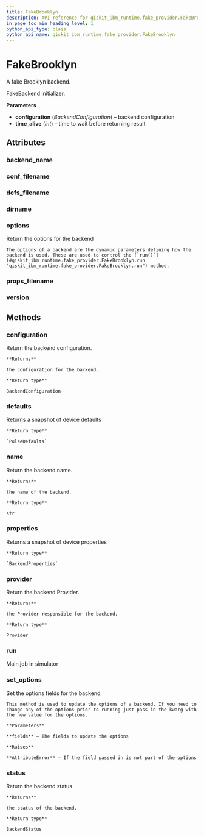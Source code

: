 ```yaml
---
title: FakeBrooklyn
description: API reference for qiskit_ibm_runtime.fake_provider.FakeBrooklyn
in_page_toc_min_heading_level: 1
python_api_type: class
python_api_name: qiskit_ibm_runtime.fake_provider.FakeBrooklyn
---
```


# FakeBrooklyn

<Class id="qiskit_ibm_runtime.fake_provider.FakeBrooklyn" isDedicatedPage={true} github="https://github.com/Qiskit/qiskit-ibm-runtime/tree/main/qiskit_ibm_runtime/fake_provider/backends/brooklyn/fake_brooklyn.py#L31-L38" signature="FakeBrooklyn" modifiers="class">
  A fake Brooklyn backend.

  FakeBackend initializer.

  **Parameters**

  *   **configuration** (*BackendConfiguration*) – backend configuration
  *   **time\_alive** (*int*) – time to wait before returning result

  ## Attributes

  ### backend\_name

  <Attribute id="qiskit_ibm_runtime.fake_provider.FakeBrooklyn.backend_name" attributeValue="'fake_brooklyn'" />

  ### conf\_filename

  <Attribute id="qiskit_ibm_runtime.fake_provider.FakeBrooklyn.conf_filename" attributeValue="'conf_brooklyn.json'" />

  ### defs\_filename

  <Attribute id="qiskit_ibm_runtime.fake_provider.FakeBrooklyn.defs_filename" attributeValue="'defs_brooklyn.json'" />

  ### dirname

  <Attribute id="qiskit_ibm_runtime.fake_provider.FakeBrooklyn.dirname" attributeValue="'/home/runner/work/qiskit-ibm-runtime/qiskit-ibm-runtime/qiskit_ibm_runtime/fake_provider/backends/brooklyn'" />

  ### options

  <Attribute id="qiskit_ibm_runtime.fake_provider.FakeBrooklyn.options">
    Return the options for the backend

    The options of a backend are the dynamic parameters defining how the backend is used. These are used to control the [`run()`](#qiskit_ibm_runtime.fake_provider.FakeBrooklyn.run "qiskit_ibm_runtime.fake_provider.FakeBrooklyn.run") method.
  </Attribute>

  ### props\_filename

  <Attribute id="qiskit_ibm_runtime.fake_provider.FakeBrooklyn.props_filename" attributeValue="'props_brooklyn.json'" />

  ### version

  <Attribute id="qiskit_ibm_runtime.fake_provider.FakeBrooklyn.version" attributeValue="1" />

  ## Methods

  ### configuration

  <Function id="qiskit_ibm_runtime.fake_provider.FakeBrooklyn.configuration" signature="configuration()">
    Return the backend configuration.

    **Returns**

    the configuration for the backend.

    **Return type**

    BackendConfiguration
  </Function>

  ### defaults

  <Function id="qiskit_ibm_runtime.fake_provider.FakeBrooklyn.defaults" github="https://github.com/Qiskit/qiskit-ibm-runtime/tree/main/qiskit_ibm_runtime/fake_provider/fake_pulse_backend.py#L29-L33" signature="defaults()">
    Returns a snapshot of device defaults

    **Return type**

    `PulseDefaults`
  </Function>

  ### name

  <Function id="qiskit_ibm_runtime.fake_provider.FakeBrooklyn.name" signature="name()">
    Return the backend name.

    **Returns**

    the name of the backend.

    **Return type**

    str
  </Function>

  ### properties

  <Function id="qiskit_ibm_runtime.fake_provider.FakeBrooklyn.properties" github="https://github.com/Qiskit/qiskit-ibm-runtime/tree/main/qiskit_ibm_runtime/fake_provider/fake_qasm_backend.py#L44-L48" signature="properties()">
    Returns a snapshot of device properties

    **Return type**

    `BackendProperties`
  </Function>

  ### provider

  <Function id="qiskit_ibm_runtime.fake_provider.FakeBrooklyn.provider" signature="provider()">
    Return the backend Provider.

    **Returns**

    the Provider responsible for the backend.

    **Return type**

    Provider
  </Function>

  ### run

  <Function id="qiskit_ibm_runtime.fake_provider.FakeBrooklyn.run" github="https://github.com/Qiskit/qiskit-ibm-runtime/tree/main/qiskit_ibm_runtime/fake_provider/fake_backend.py#L544-L575" signature="run(run_input, **kwargs)">
    Main job in simulator
  </Function>

  ### set\_options

  <Function id="qiskit_ibm_runtime.fake_provider.FakeBrooklyn.set_options" signature="set_options(**fields)">
    Set the options fields for the backend

    This method is used to update the options of a backend. If you need to change any of the options prior to running just pass in the kwarg with the new value for the options.

    **Parameters**

    **fields** – The fields to update the options

    **Raises**

    **AttributeError** – If the field passed in is not part of the options
  </Function>

  ### status

  <Function id="qiskit_ibm_runtime.fake_provider.FakeBrooklyn.status" signature="status()">
    Return the backend status.

    **Returns**

    the status of the backend.

    **Return type**

    BackendStatus
  </Function>
</Class>

